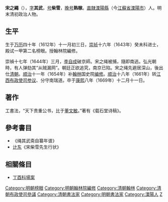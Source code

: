 {{明清人物信息框
| 姓名 = 宋之繩
| 原名 =
| 圖片名稱 = 
| 圖片大小 = 220px
| 圖片說明 = 
| 最高職務 = 大明翰林院編修<br>大清江西布政使司參議
| 國家 = 
| 爵位 =
| 籍貫 = [[南直隸|直隸]][[常州府|常州府]][[溧陽縣|溧陽縣]]
| 族裔 = 漢族
| 字號 = 字其武，號柴雪，晚號熟稼
| 室名 = 
| 諡號 = 
| 出生日期 = 明[[萬曆|萬曆]]四十年（1612年）
| 出生地點 = 
| 逝世日期 = 清[[康熙|康熙]]八年（1669年）
| 逝世地點 = 
| 墓葬 =
| 配偶 =
| 親屬 = 
*父親 [[宋劼|宋劼]]
| 出身 = 
*崇禎十六年癸未科進士及第
| 經歷 = 
| 著作 =
*《载石堂诗稿》
}}

'''宋之繩'''（{{bd|1612年||1669年|catIdx=S宋}}），[[表字|字]]'''其武'''，[[号|号]]'''柴雪'''，[[晚号|晚号]]'''熟稼'''。[[南直隸|直隸]][[溧陽縣|溧陽縣]]（今[[江蘇省|江蘇省]][[溧陽市|溧陽市]]）人。明末清初政治人物。

==生平==
生于[[万历|万历]]四十年（1612年）十一月初三日，[[崇祯|崇祯]]十六年（1643年）癸未科进士，殿试一甲第二名榜眼。授翰林院編修。

崇禎十七年（1644年）三月，[[李自成|李自成]]破京師。宋之绳被捕，隨即南逃。弘光朝時，有人弹劾其“从贼漏网”。朝廷正欲追究，南京已陷。宋之绳先避居深山，後出仕[[清朝|清朝]]。[[顺治|顺治]]十一年（1654年）补[[翰林|翰林]]国史院[[编修|编修]]。[[顺治|顺治]]十八年（1661年）转[[江西布政使司|江西布政使司]][[参议|参议]]、分守南瑞道。卒于[[康熙|康熙]]八年（1669年）十二月十一日。

==著作==
工書法，“天下贵重公书，比于[[董其昌|董文敏]]。”著有《载石堂诗稿》。

==參考書目==
*《绳其武斋自纂年谱》
*[[计东|计东]]《宋柴雪先生行状》

==相關條目==
*[[丁酉科場案|丁酉科場案]]

{{崇禎十六年癸未科殿試金榜}}
{{順治丁酉科場案}}
{{DEFAULTSORT:Song宋}}
[[Category:明朝榜眼|Category:明朝榜眼]]
[[Category:明朝翰林院編修|Category:明朝翰林院編修]]
[[Category:清朝翰林|Category:清朝翰林]]
[[Category:清朝布政使司參議|Category:清朝布政使司參議]]
[[Category:清朝書法家|Category:清朝書法家]]
[[Category:明朝書法家|Category:明朝書法家]]
[[Category:溧陽人|Category:溧陽人]]
[[Category:宋姓|Z]]